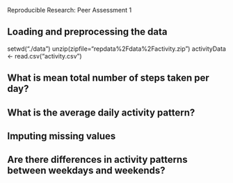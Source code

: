 Reproducible Research: Peer Assessment 1

## Loading and preprocessing the data
setwd("./data")
unzip(zipfile="repdata%2Fdata%2Factivity.zip")
activityData <- read.csv("activity.csv")

## What is mean total number of steps taken per day?



## What is the average daily activity pattern?



## Imputing missing values



## Are there differences in activity patterns between weekdays and weekends?
